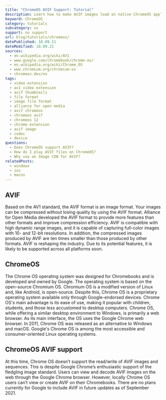```yaml
---
title: "ChromeOS AVIF Support: Tutorial"
description: Learn how to make AVIF images load on native ChromeOS applications.
keyword: ChromeOS
category: tutorials
subcategory: os
support: no support
url: blog/tutorials/chromeos/
datePublished: 18.09.21
dateModified: 18.09.21
sources:
  - en.wikipedia.org/wiki/AV1
  - www.google.com/chromebook/chrome-os/
  - en.wikipedia.org/wiki/Chrome_OS
  - www.chromium.org/chromium-os
  - chromeos.dev/en
tags:
  - video extension
  - av1 video extension
  - avif thumbnails
  - file format
  - image file format
  - alliance for open media
  - avif chromeos
  - chromeos avif
  - chromeos 12
  - chrome extension
  - avif image
  - codec
  - device
questions:
  - Does ChromeOS support AVIF?
  - How do I play AVIF files on ChromeOS?
  - Why use an Image CDN for AVIF?
relatedPosts:
  - windows
  - ios
  - macos
---
```


## AVIF

Based on the AV1 standard, the AVIF format is an image format. Your images can be compressed without losing quality by using the AVIF format. Alliance for Open Media developed the AVIF format to provide more features than other formats and improve compression efficiency. AVIF is compatible with high dynamic range images, and it is capable of capturing full-color images with 10- and 12-bit resolutions. In addition, the compressed images produced by AVIF are ten times smaller than those produced by other formats. AVIF is reshaping the industry. Due to its potential features, it is likely to be supported across all platforms soon.

## ChromeOS

The Chrome OS operating system was designed for Chromebooks and is developed and owned by Google. The operating system is based on the open-source Chromium OS. Chromium OS is a modified version of Linux and, like Android, is open-source. Despite this, Chrome OS is a proprietary operating system available only through Google-endorsed devices. Chrome OS's main advantage is its ease of use, making it popular with children, students, and those less accustomed to desktop computers. Chrome OS, while offering a similar desktop environment to Windows, is primarily a web browser. As its main interface, the OS uses the Google Chrome web browser. In 2011, Chrome OS was released as an alternative to Windows and macOS. Google's Chrome OS is among the most accessible and consumer-oriented Linux operating systems.

## ChromeOS AVIF support

At this time, Chrome OS doesn’t support the read/write of AVIF images and sequences. This is despite Google Chrome’s enthusiastic support of the fledgling image standard. Users can view and decode AVIF images on the web through the Google Chrome browser. However, locally Chrome OS users can’t view or create AVIF on their Chromebooks. There are no plans currently for Google to include AVIF in future updates as of September 2021.
